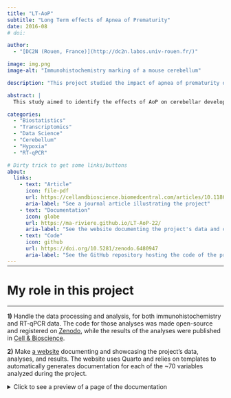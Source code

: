 ```yaml
---
title: "LT-AoP"
subtitle: "Long Term effects of Apnea of Prematurity"
date: 2016-08
# doi: 

author:
  - "[DC2N (Rouen, France)](http://dc2n.labos.univ-rouen.fr/)"

image: img.png
image-alt: "Immunohistochemistry marking of a mouse cerebellum"

description: "This project studied the impact of apnea of prematurity on cerebellar development and the long-term functional deficits resulting from it, using intermittent hypoxia in a mouse model."

abstract: |
  This study aimed to identify the effects of AoP on cerebellar development, and to demonstrate that the cerebellum is vulnerable to AoP. This was shown via enzymatic assay studies and RT-qPCR. Results confirmed the presence of alterations of cellular mechanisms, such as oxidative stress, leading to a delay in cerebellar maturation. This was further assessed through visible changes in cellular phenotype and histology via immunocytochemistry. Furthermore, behavioral studies showed that functional and behavioral alterations persisted in adulthood.

categories:
  - "Biostatistics"
  - "Transcriptomics"
  - "Data Science"
  - "Cerebellum"
  - "Hypoxia"
  - "RT-qPCR"

# Dirty trick to get some links/buttons
about:
  links:
    - text: "Article"
      icon: file-pdf
      url: https://cellandbioscience.biomedcentral.com/articles/10.1186/s13578-022-00869-5
      aria-label: "See a journal article illustrating the project"
    - text: "Documentation"
      icon: globe
      url: https://ma-riviere.github.io/LT-AoP-22/
      aria-label: "See the website documenting the project's data and code"
    - text: "Code"
      icon: github
      url: https://doi.org/10.5281/zenodo.6480947
      aria-label: "See the GitHub repository hosting the code of the project and related paper"
---
```


<hr style="margin-bottom: 30px; margin-top: -12px">

# My role in this project
***

**1)** Handle the data processing and analysis, for both immunohistochemistry and RT-qPCR data. The code for those analyses was made open-source and registered on [Zenodo](https://doi.org/10.5281/zenodo.6480947), while the results of the analyses were published in [Cell & Bioscience](https://cellandbioscience.biomedcentral.com/articles/10.1186/s13578-022-00869-5).

**2)** Make [a website](https://ma-riviere.github.io/LT-AoP-22/) documenting and showcasing the project's data, analyses, and results. The website uses Quarto and relies on templates to automatically generates documentation for each of the ~70 variables analyzed during the project.

<details>
  <summary>Click to see a preview of a page of the documentation</summary>
  <iframe src="https://ma-riviere.github.io/LT-AoP-22/quarto/content/Weight_adults.html" width="100%" height="800"></iframe>
</details>